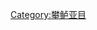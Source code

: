 {{Catnav|頁面分類|自然科学|……|动物|……|鱼类|……|攀鱸亞目}}
{{Catnav|頁面分類|...|輻鰭魚綱|鲈形目|攀鱸亞目}}
{{Catmore}}

[[Category:攀鲈亚目|Category:攀鲈亚目]]